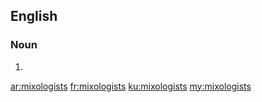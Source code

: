 ==English==

===Noun===
{{head|en|plural}}

# {{plural of|mixologist|lang=en|nocat=1}}

[[ar:mixologists]]
[[fr:mixologists]]
[[ku:mixologists]]
[[my:mixologists]]